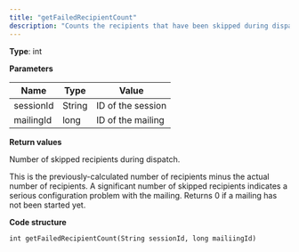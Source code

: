 ```yaml
---
title: "getFailedRecipientCount"
description: "Counts the recipients that have been skipped during dispatch in Optimizely Campaign."
---
```


**Type**: int

**Parameters**

| Name      | Type   | Value             |
| --------- | ------ | ----------------- |
| sessionId | String | ID of the session |
| mailingId | long   | ID of the mailing |

**Return values**

Number of skipped recipients during dispatch.

This is the previously-calculated number of recipients minus the actual number of recipients. A significant number of skipped recipients indicates a serious configuration problem with the mailing. Returns 0 if a mailing has not been started yet.

**Code structure**

`int getFailedRecipientCount(String sessionId, long mailiingId)
`